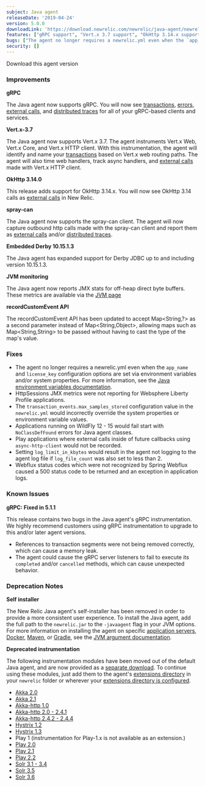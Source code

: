 ```yaml
---
subject: Java agent
releaseDate: '2019-04-24'
version: 5.0.0
downloadLink: 'https://download.newrelic.com/newrelic/java-agent/newrelic-agent/5.0.0'
features: ["gRPC support", "Vert.x 3.7 support", "OkHttp 3.14.x support", "spray-can client support", "Support for Derby JDBC 10.15.1.3", "Java agent now reports JMX stats for off-heap direct byte buffers", "The recordCustomEvent API has been updated"]
bugs: ["The agent no longer requires a newrelic.yml even when the `app_name` and `license_key` configuration options are set via environment variables and/or system properties", "HttpSessions JMX metrics were not reporting for Websphere Liberty Profile", "The transaction_events.max_samples_stored configuration value in the newrelic.yml would incorrectly override the system properties or environment variable values", "Applications running on WildFly 12 - 15 would fail start with NoClassDefFound errors", "Play applications where external calls inside of future callbacks using async-http-client would not be recorded", "Setting log_limit_in_kbytes could result in the agent not logging to the agent log file", "Webflux status codes which were not recognized by Spring Webflux caused a 500 status code to be returned"]
security: []
---
```


<ButtonGroup>
  <ButtonLink
    role="button"
    to="https://download.newrelic.com/newrelic/java-agent/newrelic-agent/5.0.0/"
    variant="primary"
  >
    Download this agent version
  </ButtonLink>
</ButtonGroup>

### Improvements

**gRPC**

The Java agent now supports gRPC. You will now see [transactions](/docs/apm/applications-menu/monitoring/transactions-page-find-specific-performance-problems), [errors](/docs/apm/applications-menu/error-analytics/error-analytics-explore-events-behind-errors), [external calls](/docs/apm/applications-menu/monitoring/external-services-page), and [distributed traces](/docs/apm/distributed-tracing/getting-started/introduction-distributed-tracing) for all of your gRPC-based clients and services.

**Vert.x-3.7**

The Java agent now supports Vert.x 3.7. The agent instruments Vert.x Web, Vert.x Core, and Vert.x HTTP client. With this instrumentation, the agent will identify and name your [transactions](/docs/apm/applications-menu/monitoring/transactions-page-find-specific-performance-problems) based on Vert.x web routing paths. The agent will also time web handlers, track async handlers, and [external calls](/docs/apm/applications-menu/monitoring/external-services-page) made with Vert.x HTTP client.

**OkHttp 3.14.0**

This release adds support for OkHttp 3.14.x. You will now see OkHttp 3.14 calls as [external calls](/docs/apm/applications-menu/monitoring/external-services-page) in New Relic.

**spray-can**

The Java agent now supports the spray-can client. The agent will now capture outbound http calls made with the spray-can client and report them as [external calls](/docs/apm/applications-menu/monitoring/external-services-page) and/or [distributed traces](/docs/apm/distributed-tracing/getting-started/introduction-distributed-tracing).

**Embedded Derby 10.15.1.3**

The Java agent has expanded support for Derby JDBC up to and including version 10.15.1.3.

**JVM monitoring**

The Java agent now reports JMX stats for off-heap direct byte buffers. These metrics are available via the [JVM page](/docs/agents/java-agent/features/jvm-metrics-page)

**recordCustomEvent API**

The recordCustomEvent API has been updated to accept Map&lt;String,?> as a second parameter instead of Map&lt;String,Object>, allowing maps such as Map&lt;String,String> to be passed without having to cast the type of the map's value.

### Fixes

* The agent no longer requires a newrelic.yml even when the `app_name` and `license_key` configuration options are set via environment variables and/or system properties. For more information, see the [Java environment variables documentation](/docs/agents/java-agent/configuration/java-agent-configuration-config-file#Environment_Variables).
* HttpSessions JMX metrics were not reporting for Websphere Liberty Profile applications.
* The `transaction_events.max_samples_stored` configuration value in the `newrelic.yml` would incorrectly override the system properties or environment variable values.
* Applications running on WildFly 12 - 15 would fail start with `NoClassDefFound` errors for Java agent classes.
* Play applications where external calls inside of future callbacks using `async-http-client` would not be recorded.
* Setting `log_limit_in_kbytes` would result in the agent not logging to the agent log file if `log_file_count` was also set to less than 2.
* Webflux status codes which were not recognized by Spring Webflux caused a 500 status code to be returned and an exception in application logs.

### Known Issues

**gRPC: Fixed in 5.1.1**

This release contains two bugs in the Java agent's gRPC instrumentation. We highly recommend customers using gRPC instrumentation to upgrade to this and/or later agent versions.

* References to transaction segments were not being removed correctly, which can cause a memory leak.
* The agent could cause the gRPC server listeners to fail to execute its `completed` and/or `cancelled` methods, which can cause unexpected behavior.

### Deprecation Notes

**Self installer**

The New Relic Java agent's self-installer has been removed in order to provide a more consistent user experience. To install the Java agent, add the full path to the `newrelic.jar` to the `-javaagent` flag in your JVM options. For more information on installing the agent on specific [application servers](/docs/agents/java-agent/installation/include-java-agent-jvm-argument), [Docker](/docs/agents/java-agent/additional-installation/install-new-relic-java-agent-docker), [Maven](/docs/agents/java-agent/additional-installation/maven-installation-java), or [Gradle](/docs/agents/java-agent/additional-installation/install-java-agent-using-gradle), see the [JVM argument documentation](/docs/agents/java-agent/installation/include-java-agent-jvm-argument).

**Deprecated instrumentation**

The following instrumentation modules have been moved out of the default Java agent, and are now provided as a [separate download](/docs/agents/java-agent/instrumentation/additional-instrumentation-modules-java-agent). To continue using these modules, just add them to the agent's [extensions directory](/docs/agents/java-agent/configuration/java-agent-configuration-config-file#extensions-directory) in your `newrelic` folder or wherever your [extensions directory is configured](/docs/agents/java-agent/configuration/java-agent-configuration-config-file#cfg-extensions-dir).

* [Akka 2.0](/docs/agents/java-agent/instrumentation/additional-instrumentation-modules-java-agent#akka-20)
* [Akka 2.1](/docs/agents/java-agent/instrumentation/additional-instrumentation-modules-java-agent#akka-21)
* [Akka-http 1.0](/docs/agents/java-agent/instrumentation/additional-instrumentation-modules-java-agent#akka-http-10)
* [Akka-http 2.0 - 2.4.1](/docs/agents/java-agent/instrumentation/additional-instrumentation-modules-java-agent#akka-http-20)
* [Akka-http 2.4.2 - 2.4.4](/docs/agents/java-agent/instrumentation/additional-instrumentation-modules-java-agent#akka-http-242)
* [Hystrix 1.2](/docs/agents/java-agent/instrumentation/additional-instrumentation-modules-java-agent#hystrix-102)
* [Hystrix 1.3](https://docs.newrelic.com/docs/agents/java-agent/instrumentation/additional-instrumentation-modules-java-agent#hystrix-130)
* Play 1 (instrumentation for Play-1.x is not available as an extension.)
* [Play 2.0](/docs/agents/java-agent/instrumentation/additional-instrumentation-modules-java-agent#play-20)
* [Play 2.1](/docs/agents/java-agent/instrumentation/additional-instrumentation-modules-java-agent#play-21)
* [Play 2.2](/docs/agents/java-agent/instrumentation/additional-instrumentation-modules-java-agent#play22)
* [Solr 3.1 - 3.4](/docs/agents/java-agent/instrumentation/additional-instrumentation-modules-java-agent#solr-310)
* [Solr 3.5](/docs/agents/java-agent/instrumentation/additional-instrumentation-modules-java-agent#solr-350)
* [Solr 3.6](/docs/agents/java-agent/instrumentation/additional-instrumentation-modules-java-agent#solr-360)
